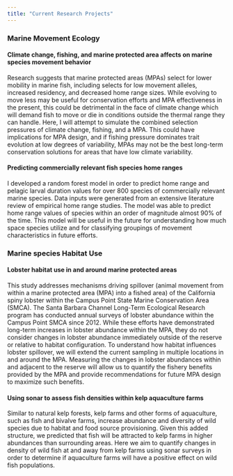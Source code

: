 ```yaml
---
title: "Current Research Projects"
---
```


### Marine Movement Ecology

#### Climate change, fishing, and marine protected area affects on marine species movement behavior

Research suggests that marine protected areas (MPAs) select for lower mobility in marine fish, including selects for low movement alleles, increased residency, and decreased home range sizes. While evolving to move less may be useful for conservation efforts and MPA effectiveness in the present, this could be detrimental in the face of climate change which will demand fish to move or die in conditions outside the thermal range they can handle. Here, I will attempt to simulate the combined selection pressures of climate change, fishing, and a MPA. This could have implications for MPA design, and if fishing pressure dominates trait evolution at low degrees of variability, MPAs may not be the best long-term conservation solutions for areas that have low climate variability. 

#### Predicting commercially relevant fish species home ranges

I developed a random forest model in order to predict home range and pelagic larval duration values for over 800 species of commercially relevant marine species. Data inputs were generated from an extensive literature review of empirical home range studies. The model was able to predict home range values of species within an order of magnitude almost 90% of the time. This model will be useful in the future for understanding how much space species utilize and for classifying groupings of movement characteristics in future efforts. 


### Marine species Habitat Use

#### Lobster habitat use in and around marine protected areas

This study addresses mechanisms driving spillover (animal movement from within a marine protected area (MPA) into a fished area) of the California spiny lobster within the Campus Point State Marine Conservation Area (SMCA). The Santa Barbara Channel Long-Term Ecological Research program has conducted annual surveys of lobster abundance within the Campus Point SMCA since 2012. While these efforts have demonstrated long-term increases in lobster abundance within the MPA, they do not consider changes in lobster abundance immediately outside of the reserve or relative to habitat configuration. To understand how habitat influences lobster spillover, we will extend the current sampling in multiple locations in and around the MPA. Measuring the changes in lobster abundances within and adjacent to the reserve will allow us to quantify the fishery benefits provided by the MPA and provide recommendations for future MPA design to maximize such benefits.

#### Using sonar to assess fish densities within kelp aquaculture farms

Similar to natural kelp forests, kelp farms and other forms of aquaculture, such as fish and bivalve farms, increase abundance and diversity of wild species due to habitat and food source provisioning. Given this added structure, we predicted that fish will be attracted to kelp farms in higher abundances than surrounding areas. Here we aim to quantify changes in density of wild fish at and away from kelp farms using sonar surveys in order to determine if aquaculture farms will have a positive effect on wild fish populations.